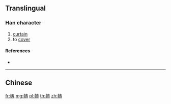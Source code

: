{{character info/new}}
{{also|幬}}
==Translingual==

===Han character===
{{Han char|rn=50|rad=巾|as=07|sn=10|four=|canj=LBQKI|ids=⿰巾寿}}

# [[curtain]]
# to [[cover]]

====References====
* {{Han ref|kx=0332.121|hdz=10739.031|uh=5E31|ud=24113}}

----

==Chinese==
{{zh-see|幬}}

[[fr:帱]]
[[mg:帱]]
[[pl:帱]]
[[th:帱]]
[[zh:帱]]